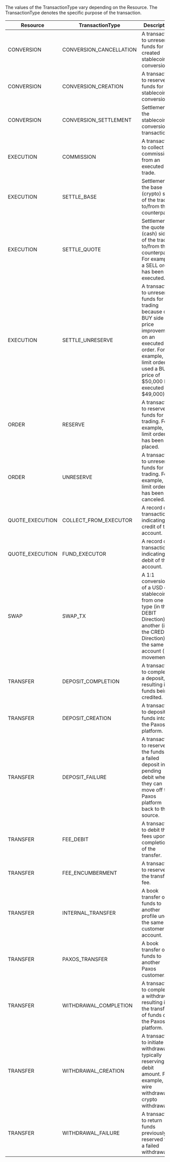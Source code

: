 The values of the TransactionType vary depending on the Resource.
The TransactionType denotes the specific purpose of the transaction.

| Resource | TransactionType | Description |
| --- | --- | --- |
| CONVERSION | CONVERSION_CANCELLATION | A transaction to unreserve funds for a created stablecoin conversion. |
| CONVERSION | CONVERSION_CREATION | A transaction to reserve funds for a stablecoin conversion. |
| CONVERSION	| CONVERSION_SETTLEMENT | Settlement of the stablecoin conversion transaction. |
| EXECUTION | COMMISSION | A transaction to collect commission from an executed trade. |
| EXECUTION | SETTLE_BASE | Settlement of the base (crypto) side of the trade to/from the counterparty. |
| EXECUTION | SETTLE_QUOTE | Settlement of the quote (cash) side of the trade to/from the counterparty For example, a SELL order has been executed. |
| EXECUTION | SETTLE_UNRESERVE | A transaction to unreserve funds for trading because of a BUY side price improvement on an executed order. For example, a limit order used a BUY price of $50,000 but executed at $49,000). |
| ORDER | RESERVE | A transaction to reserve funds for trading. For example, a limit order has been placed. |
| ORDER | UNRESERVE | A transaction to unreserve funds for trading. For example, a limit order has been canceled. |
| QUOTE_EXECUTION | COLLECT_FROM_EXECUTOR | A record of transaction indicating a credit of the account. |
| QUOTE_EXECUTION | FUND_EXECUTOR | A record of transaction indicating a debit  of the account. |
| SWAP | SWAP_TX | A 1:1 conversion of a USD or a stablecoin from one type (in the DEBIT Direction) to another (in the CREDIT Direction) in the same account (no movement) |
| TRANSFER | DEPOSIT_COMPLETION | A transaction to complete a deposit, resulting in funds being credited. |
| TRANSFER | DEPOSIT_CREATION | A transaction to deposit funds into the Paxos platform. |
| TRANSFER | DEPOSIT_FAILURE | A transaction to reserve the funds of a failed deposit into pending debit where they can move off the Paxos platform back to their source. |
| TRANSFER | FEE_DEBIT | A transaction to debit the fees upon completion of the transfer. |
| TRANSFER | FEE_ENCUMBERMENT | A transaction to reserve the transfer fee. |
| TRANSFER | INTERNAL_TRANSFER | A book transfer of funds to another profile under the same customer account. |
| TRANSFER | PAXOS_TRANSFER | A book transfer of funds to another Paxos customer. |
| TRANSFER | WITHDRAWAL_COMPLETION | A transaction to complete a withdrawal, resulting in the transfer of funds off the Paxos platform. |
| TRANSFER | WITHDRAWAL_CREATION | A transaction to initiate a withdrawal typically reserving the debit amount. For example, a wire withdrawal or crypto withdrawal. |
| TRANSFER | WITHDRAWAL_FAILURE | A transaction to return funds previously reserved for a failed withdrawal. |
